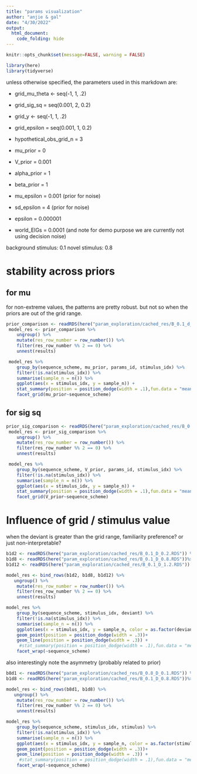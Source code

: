 ```yaml
---
title: "params visualization"
author: "anjie & gal"
date: "4/30/2022"
output:
  html_document:
    code_folding: hide
---
```


```r
knitr::opts_chunk$set(message=FALSE, warning = FALSE)
```


```r
library(here)
library(tidyverse)
```

unless otherwise specified, the parameters used in this markdown are: 

- grid_mu_theta <- seq(-1, 1, .2)
- grid_sig_sq = seq(0.001, 2, 0.2)
- grid_y <- seq(-1, 1, .2)
- grid_epsilon = seq(0.001, 1, 0.2)
- hypothetical_obs_grid_n = 3 
- mu_prior = 0
- V_prior = 0.001
- alpha_prior = 1
- beta_prior = 1
- mu_epsilon = 0.001 (prior for noise)
- sd_epsilon = 4 (prior for noise)


- epsilon = 0.000001
- world_EIGs = 0.0001 
(and note for demo purpose we are currently not using decision noise)

background stimulus: 0.1
novel stimulus: 0.8




# stability across priors 

## for mu 

for non-extreme values, the patterns are pretty robust. but not so when the priors are out of the grid range. 

```r
prior_comparison <- readRDS(here("param_exploration/cached_res/B_0.1_d_0.8_mu_comparison.RDS"))
 model_res <- prior_comparison %>% 
    ungroup() %>% 
    mutate(res_row_number = row_number()) %>% 
    filter(res_row_number %% 2 == 0) %>% 
    unnest(results)

 model_res %>%   
    group_by(sequence_scheme, mu_prior, params_id, stimulus_idx) %>% 
    filter(!is.na(stimulus_idx)) %>% 
    summarise(sample_n = n()) %>% 
    ggplot(aes(x = stimulus_idx, y = sample_n)) + 
    stat_summary(position = position_dodge(width = .1),fun.data = "mean_cl_boot") + 
    facet_grid(mu_prior~sequence_scheme)
```

## for sig sq

```r
prior_sig_comparison <- readRDS(here("param_exploration/cached_res/B_0.1_D_0.8_sig_comparison.RDS"))
 model_res <- prior_sig_comparison %>% 
    ungroup() %>% 
    mutate(res_row_number = row_number()) %>% 
    filter(res_row_number %% 2 == 0) %>% 
    unnest(results)

 model_res %>%   
    group_by(sequence_scheme, V_prior, params_id, stimulus_idx) %>% 
    filter(!is.na(stimulus_idx)) %>% 
    summarise(sample_n = n()) %>% 
    ggplot(aes(x = stimulus_idx, y = sample_n)) + 
    stat_summary(position = position_dodge(width = .1),fun.data = "mean_cl_boot") + 
    facet_grid(V_prior~sequence_scheme)
```

# Influence of grid / stimulus value 

when the deviant is greater than the grid range, familiarity preference? or just non-interpretable? 


```r
b1d2 <- readRDS(here("param_exploration/cached_res/B_0.1_D_0.2.RDS")) %>% mutate(deviant = 0.2)
b1d8 <- readRDS(here("param_exploration/cached_res/B_0.1_D_0.8.RDS"))%>% mutate(deviant = 0.8)
b1d12 <- readRDS(here("param_exploration/cached_res/B_0.1_D_1.2.RDS")) %>% mutate(deviant = 1.2)

model_res <- bind_rows(b1d2, b1d8, b1d12) %>% 
   ungroup() %>% 
    mutate(res_row_number = row_number()) %>% 
    filter(res_row_number %% 2 == 0) %>% 
    unnest(results)

model_res %>%   
    group_by(sequence_scheme, stimulus_idx, deviant) %>% 
    filter(!is.na(stimulus_idx)) %>% 
    summarise(sample_n = n()) %>% 
    ggplot(aes(x = stimulus_idx, y = sample_n, color = as.factor(deviant), group = deviant)) + 
    geom_point(position = position_dodge(width = .3))+ 
    geom_line(position = position_dodge(width = .3)) + 
     #stat_summary(position = position_dodge(width = .1),fun.data = "mean_cl_boot") + 
    facet_wrap(~sequence_scheme)
```


also interestingly note the asymmetry (probably related to prior)

```r
b8d1 <- readRDS(here("param_exploration/cached_res/B_0.8_D_0.1.RDS")) %>% mutate(stimulus = "b_0.8_d_0.1")
b1d8 <- readRDS(here("param_exploration/cached_res/B_0.1_D_0.8.RDS"))%>% mutate(stimulus =  "b_0.1_d_0.8")

model_res <- bind_rows(b8d1, b1d8) %>% 
   ungroup() %>% 
    mutate(res_row_number = row_number()) %>% 
    filter(res_row_number %% 2 == 0) %>% 
    unnest(results)

model_res %>%   
    group_by(sequence_scheme, stimulus_idx, stimulus) %>% 
    filter(!is.na(stimulus_idx)) %>% 
    summarise(sample_n = n()) %>% 
    ggplot(aes(x = stimulus_idx, y = sample_n, color = as.factor(stimulus), group = stimulus)) + 
    geom_point(position = position_dodge(width = .3))+ 
    geom_line(position = position_dodge(width = .3)) + 
     #stat_summary(position = position_dodge(width = .1),fun.data = "mean_cl_boot") + 
    facet_wrap(~sequence_scheme)
```




